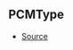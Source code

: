 ## PCMType



- [Source](https://github.com/Androz2091/discord-player/blob/e31bc2a/packages/equalizer/src/utils/PCMTransformer.ts#L3)